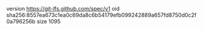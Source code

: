 version https://git-lfs.github.com/spec/v1
oid sha256:8557ea673c1ea0c69da8c6b54179efb099242889a657fd8750d0c2f0a796256b
size 1095
